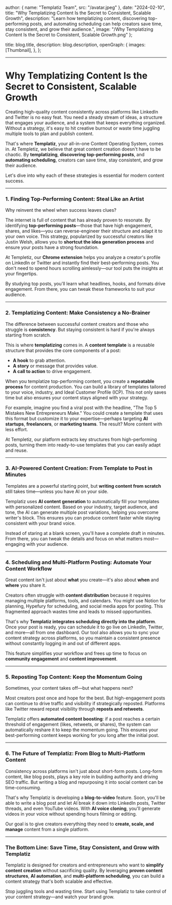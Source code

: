 
  author: { name: "Templatiz Team", src: "/avatar.jpeg" },
  date: "2024-02-10",
  title: "Why Templatizing Content Is the Secret to Consistent, Scalable Growth",
  description:
    "Learn how templatizing content, discovering top-performing posts, and automating scheduling can help creators save time, stay consistent, and grow their audience.",
  image: "/Why Templatizing Content Is the Secret to Consistent, Scalable Growth.png"
};

  title: blog.title,
  description: blog.description,
  openGraph: {
    images: [Thumbnail],
  },
};


---

# Why Templatizing Content Is the Secret to Consistent, Scalable Growth

Creating high-quality content consistently across platforms like LinkedIn and Twitter is no easy feat. You need a steady stream of ideas, a structure that engages your audience, and a system that keeps everything organized. Without a strategy, it's easy to hit creative burnout or waste time juggling multiple tools to plan and publish content.

That's where **Templatiz**, your all-in-one Content Operating System, comes in. At Templetiz, we believe that great content creation doesn't have to be chaotic. By **templatizing**, **discovering top-performing posts**, and **automating scheduling**, creators can save time, stay consistent, and grow their audience.

Let's dive into why each of these strategies is essential for modern content success.

---

### **1. Finding Top-Performing Content: Steal Like an Artist**

Why reinvent the wheel when success leaves clues?

The internet is full of content that has already proven to resonate. By identifying **top-performing posts**—those that have high engagement, shares, and likes—you can reverse-engineer their structure and adapt it to your own voice. This strategy, popularized by successful creators like Justin Welsh, allows you to **shortcut the idea generation process** and ensure your posts have a strong foundation.

At Templetiz, our **Chrome extension** helps you analyze a creator's profile on LinkedIn or Twitter and instantly find their best-performing posts. You don't need to spend hours scrolling aimlessly—our tool puts the insights at your fingertips.

By studying top posts, you'll learn what headlines, hooks, and formats drive engagement. From there, you can tweak these frameworks to suit your audience.

---

### **2. Templatizing Content: Make Consistency a No-Brainer**

The difference between successful content creators and those who struggle is **consistency**. But staying consistent is hard if you're always starting from scratch.

This is where **templatizing** comes in. A **content template** is a reusable structure that provides the core components of a post:  
- **A hook** to grab attention.  
- **A story** or message that provides value.  
- **A call to action** to drive engagement.

When you templatize top-performing content, you create a **repeatable process** for content production. You can build a library of templates tailored to your voice, industry, and Ideal Customer Profile (ICP). This not only saves time but also ensures your content stays aligned with your strategy.

For example, imagine you find a viral post with the headline, "The Top 5 Mistakes New Entrepreneurs Make." You could create a template that uses this format but customize it to your expertise—perhaps targeting **AI startups**, **freelancers**, or **marketing teams**. The result? More content with less effort.

At Templetiz, our platform extracts key structures from high-performing posts, turning them into ready-to-use templates that you can easily adapt and reuse.

---

### **3. AI-Powered Content Creation: From Template to Post in Minutes**

Templates are a powerful starting point, but **writing content from scratch** still takes time—unless you have AI on your side.

Templatiz uses **AI content generation** to automatically fill your templates with personalized content. Based on your industry, target audience, and tone, the AI can generate multiple post variations, helping you overcome writer's block. This ensures you can produce content faster while staying consistent with your brand voice.

Instead of staring at a blank screen, you'll have a complete draft in minutes. From there, you can tweak the details and focus on what matters most—engaging with your audience.

---

### **4. Scheduling and Multi-Platform Posting: Automate Your Content Workflow**

Great content isn't just about **what** you create—it's also about **when** and **where** you share it.

Creators often struggle with **content distribution** because it requires managing multiple platforms, tools, and calendars. You might use Notion for planning, Hypefury for scheduling, and social media apps for posting. This fragmented approach wastes time and leads to missed opportunities.

That's why **Templatiz integrates scheduling directly into the platform**. Once your post is ready, you can schedule it to go live on LinkedIn, Twitter, and more—all from one dashboard. Our tool also allows you to sync your content strategy across platforms, so you maintain a consistent presence without constantly logging in and out of different apps.

This feature simplifies your workflow and frees up time to focus on **community engagement** and **content improvement**.

---

### **5. Reposting Top Content: Keep the Momentum Going**

Sometimes, your content takes off—but what happens next?  

Most creators post once and hope for the best. But high-engagement posts can continue to drive traffic and visibility if strategically reposted. Platforms like Twitter reward repeat visibility through **reposts and retweets**.

Templatiz offers **automated content boosting**: if a post reaches a certain threshold of engagement (likes, retweets, or shares), the system can automatically reshare it to keep the momentum going. This ensures your best-performing content keeps working for you long after the initial post.

---

### **6. The Future of Templatiz: From Blog to Multi-Platform Content**

Consistency across platforms isn't just about short-form posts. Long-form content, like blog posts, plays a key role in building authority and driving SEO traffic. But writing a blog and repurposing it into social content can be time-consuming.

That's why Templatiz is developing a **blog-to-video** feature. Soon, you'll be able to write a blog post and let AI break it down into LinkedIn posts, Twitter threads, and even YouTube videos. With **AI voice cloning**, you'll generate videos in your voice without spending hours filming or editing.

Our goal is to give creators everything they need to **create, scale, and manage** content from a single platform.

---

### **The Bottom Line: Save Time, Stay Consistent, and Grow with Templatiz**

Templatiz is designed for creators and entrepreneurs who want to **simplify content creation** without sacrificing quality. By leveraging **proven content structures**, **AI automation**, and **multi-platform scheduling**, you can build a content strategy that's both scalable and effective.

Stop juggling tools and wasting time. Start using Templatiz to take control of your content strategy—and watch your brand grow. 